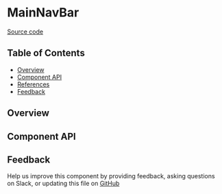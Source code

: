 
<Meta title="MDX/MainNavBar" of={stories} />

# MainNavBar

[Source code](https://github.com/leemonade/bubbles/tree/main/packages/components/library/MainNavBar)

## Table of Contents

- [Overview](#overview)
- [Component API](#component-api)
- [References](#references)
- [Feedback](#feedback)

## Overview

<Primary />

## Component API

<Controls />

## Feedback

Help us improve this component by providing feedback, asking questions on Slack, or updating this file on
[GitHub](https://github.com/leemonade/bubbles/edit/main/packages/components/library/MainNavBar.mdx)
